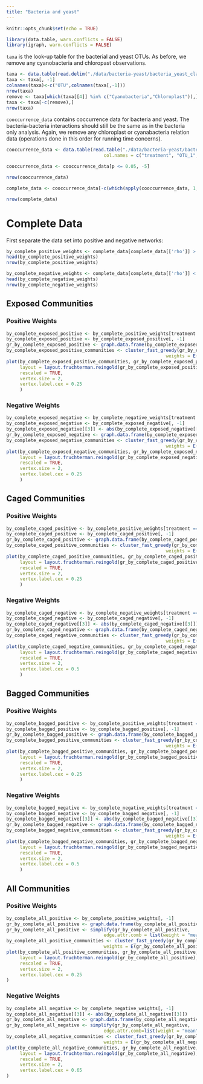 ```yaml
---
title: "Bacteria and yeast"
---
```

<script>
$(document).ready(function() {
  $items = $('div#TOC li');
  $items.each(function(idx) {
    num_ul = $(this).parentsUntil('#TOC').length;
    $(this).css({'text-indent': num_ul * 10, 'padding-left': 0});
  });

});
</script>

```r
knitr::opts_chunk$set(echo = TRUE)
```

```r
library(data.table, warn.conflicts = FALSE)
library(igraph, warn.conflicts = FALSE)
```

`taxa` is the look-up table for the bacterial and yeast OTUs.  As before, we remove any cyanobacteria and chloropast observations.  
```r
taxa <- data.table(read.delim("./data/bacteria-yeast/bacteria_yeast_classified_otus"))
taxa <- taxa[, -1]
colnames(taxa)<-c("OTU",colnames(taxa[,-1]))
nrow(taxa)
remove <- taxa[which(taxa[[4]] %in% c("Cyanobacteria","Chloroplast")),]$OTU
taxa <- taxa[-c(remove),]
nrow(taxa)
```

`cooccurrence_data` contains coccurrence data for bacteria and yeast.  The bacteria-bacteria interactions should still be the same as in the bacteria only analysis.  Again, we remove any chloroplast or cyanabacteria relation data (operations done in this order for running time concerns).

```r

cooccurrence_data <- data.table(read.table("./data/bacteria-yeast/bacteria_yeast_cooccurrence", 
                                    col.names = c("treatment", "OTU_1", "OTU_2", "rho", "p")))

cooccurrence_data <- cooccurrence_data[p <= 0.05, -5]

nrow(cooccurrence_data)

complete_data <- cooccurrence_data[-c(which(apply(cooccurrence_data, 1, function(x) any(remove %in% x)))),]

nrow(complete_data)

```


# Complete Data

First separate the data set into positive and negative networks:

```r
by_complete_positive_weights <- complete_data[complete_data[['rho']] > 0]
head(by_complete_positive_weights)
nrow(by_complete_positive_weights)
```

```r
by_complete_negative_weights <- complete_data[complete_data[['rho']] < 0]
head(by_complete_negative_weights)
nrow(by_complete_negative_weights)
```

## Exposed Communities

### Positive Weights 
```r
by_complete_exposed_positive <- by_complete_positive_weights[treatment == "Exposed"]
by_complete_exposed_positive <- by_complete_exposed_positive[, -1]
gr_by_complete_exposed_positive <- graph.data.frame(by_complete_exposed_positive, directed = FALSE)
by_complete_exposed_positive_communities <- cluster_fast_greedy(gr_by_complete_exposed_positive, 
                                                           weights = E(gr_by_complete_exposed_positive)$rho)
plot(by_complete_exposed_positive_communities, gr_by_complete_exposed_positive, 
     layout = layout.fruchterman.reingold(gr_by_complete_exposed_positive),
     rescaled = TRUE,
     vertex.size = 2, 
     vertex.label.cex = 0.25
     )
```

### Negative Weights

```r
by_complete_exposed_negative <- by_complete_negative_weights[treatment == "Exposed"]
by_complete_exposed_negative <- by_complete_exposed_negative[, -1]
by_complete_exposed_negative[[3]] <- abs(by_complete_exposed_negative[[3]])
gr_by_complete_exposed_negative <- graph.data.frame(by_complete_exposed_negative, directed = FALSE)
by_complete_exposed_negative_communities <- cluster_fast_greedy(gr_by_complete_exposed_negative, 
                                                           weights = E(gr_by_complete_exposed_negative)$rho)
plot(by_complete_exposed_negative_communities, gr_by_complete_exposed_negative, 
     layout = layout.fruchterman.reingold(gr_by_complete_exposed_negative),
     rescaled = TRUE,
     vertex.size = 2, 
     vertex.label.cex = 0.25
     )
```

## Caged Communities

### Positive Weights 
```r
by_complete_caged_positive <- by_complete_positive_weights[treatment == "Caged"]
by_complete_caged_positive <- by_complete_caged_positive[, -1]
gr_by_complete_caged_positive <- graph.data.frame(by_complete_caged_positive, directed = FALSE)
by_complete_caged_positive_communities <- cluster_fast_greedy(gr_by_complete_caged_positive, 
                                                           weights = E(gr_by_complete_caged_positive)$rho)
plot(by_complete_caged_positive_communities, gr_by_complete_caged_positive, 
     layout = layout.fruchterman.reingold(gr_by_complete_caged_positive),
     rescaled = TRUE,
     vertex.size = 2, 
     vertex.label.cex = 0.25
     )
```

### Negative Weights

```r
by_complete_caged_negative <- by_complete_negative_weights[treatment == "Caged"]
by_complete_caged_negative <- by_complete_caged_negative[, -1]
by_complete_caged_negative[[3]] <- abs(by_complete_caged_negative[[3]])
gr_by_complete_caged_negative <- graph.data.frame(by_complete_caged_negative, directed = FALSE)
by_complete_caged_negative_communities <- cluster_fast_greedy(gr_by_complete_caged_negative, 
                                                           weights = E(gr_by_complete_caged_negative)$rho)
plot(by_complete_caged_negative_communities, gr_by_complete_caged_negative, 
     layout = layout.fruchterman.reingold(gr_by_complete_caged_negative),
     rescaled = TRUE,
     vertex.size = 2, 
     vertex.label.cex = 0.5
     )
```
## Bagged Communities

### Positive Weights 
```r
by_complete_bagged_positive <- by_complete_positive_weights[treatment == "Bagged"]
by_complete_bagged_positive <- by_complete_bagged_positive[, -1]
gr_by_complete_bagged_positive <- graph.data.frame(by_complete_bagged_positive, directed = FALSE)
by_complete_bagged_positive_communities <- cluster_fast_greedy(gr_by_complete_bagged_positive, 
                                                           weights = E(gr_by_complete_bagged_positive)$rho)
plot(by_complete_bagged_positive_communities, gr_by_complete_bagged_positive, 
     layout = layout.fruchterman.reingold(gr_by_complete_bagged_positive),
     rescaled = TRUE,
     vertex.size = 2, 
     vertex.label.cex = 0.25
     )
```

### Negative Weights
```r
by_complete_bagged_negative <- by_complete_negative_weights[treatment == "Bagged"]
by_complete_bagged_negative <- by_complete_bagged_negative[, -1]
by_complete_bagged_negative[[3]] <- abs(by_complete_bagged_negative[[3]])
gr_by_complete_bagged_negative <- graph.data.frame(by_complete_bagged_negative, directed = FALSE)
by_complete_bagged_negative_communities <- cluster_fast_greedy(gr_by_complete_bagged_negative, 
                                                           weights = E(gr_by_complete_bagged_negative)$rho)
plot(by_complete_bagged_negative_communities, gr_by_complete_bagged_negative, 
     layout = layout.fruchterman.reingold(gr_by_complete_bagged_negative),
     rescaled = TRUE,
     vertex.size = 2, 
     vertex.label.cex = 0.5
     )
```


## All Communities

### Positive Weights


```r
by_complete_all_positive <- by_complete_positive_weights[, -1]
gr_by_complete_all_positive <- graph.data.frame(by_complete_all_positive, directed = FALSE)
gr_by_complete_all_positive <- simplify(gr_by_complete_all_positive, 
                                    edge.attr.comb = list(weight = "mean"))
by_complete_all_positive_communities <- cluster_fast_greedy(gr_by_complete_all_positive, 
                                    weights = E(gr_by_complete_all_positive)$rho)
plot(by_complete_all_positive_communities, gr_by_complete_all_positive, 
     layout = layout.fruchterman.reingold(gr_by_complete_all_positive),
     rescaled = TRUE,
     vertex.size = 2, 
     vertex.label.cex = 0.25
)
```



### Negative Weights


```r
by_complete_all_negative <- by_complete_negative_weights[, -1]
by_complete_all_negative[[3]] <- abs(by_complete_all_negative[[3]])
gr_by_complete_all_negative <- graph.data.frame(by_complete_all_negative, directed = FALSE)
gr_by_complete_all_negative <- simplify(gr_by_complete_all_negative, 
                                    edge.attr.comb=list(weight = "mean"))
by_complete_all_negative_communities <- cluster_fast_greedy(gr_by_complete_all_negative, 
                                    weights = E(gr_by_complete_all_negative)$rho)
plot(by_complete_all_negative_communities, gr_by_complete_all_negative, 
     layout = layout.fruchterman.reingold(gr_by_complete_all_negative),
     rescaled = TRUE,
     vertex.size = 2, 
     vertex.label.cex = 0.65
)
```